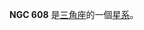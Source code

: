 {{NGCInfoBox|NGCID=NGC 608|發現者=約翰·弗里德里希·威廉·赫歇爾|發現日期=1827年11月22日|其他編號=UGC 1135,MCG 5-4-73,ZWG 502.117|曆元=J2000.0|赤經=1時35分28.1秒
|赤緯=33°39'23"|星座=三角座|星體=星系|星等=13.4|表面亮度=14.4|藍等=14.2}}

'''NGC 608''' 是[[三角座|三角座]]的一個[[星系|星系]]。

{{NGCReference|608}}
{{Catalogs|NGC=608}}
{{星系小作品}}